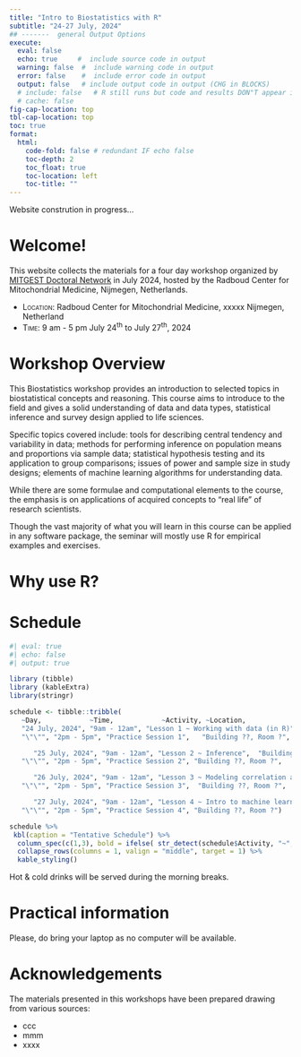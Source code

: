 ```yaml
---
title: "Intro to Biostatistics with R"
subtitle: "24-27 July, 2024"
## -------  general Output Options
execute:     
  eval: false
  echo: true     #  include source code in output
  warning: false  #  include warning code in output
  error: false    #  include error code in output
  output: false   # include output code in output (CHG in BLOCKS)
  # include: false   # R still runs but code and results DON"T appear in output  
  # cache: false
fig-cap-location: top
tbl-cap-location: top
toc: true
format:
  html:
    code-fold: false # redundant IF echo false 
    toc-depth: 2
    toc_float: true
    toc-location: left
    toc-title: ""
---
```



::: {.callout-caution collapse="false"}
Website constrution in progress...
:::


# Welcome! 

This website collects the materials for a four day workshop organized by [MITGEST Doctoral Network](https://www.mitgest.eu/) in July 2024, hosted by the Radboud Center for Mitochondrial Medicine, Nijmegen, Netherlands.

- [Location:]{.smallcaps} Radboud Center for Mitochondrial Medicine, xxxxx Nijmegen, Netherland
- [Time:]{.smallcaps} 9 am - 5 pm July 24^th^ to July 27^th^, 2024


# Workshop Overview

This Biostatistics workshop provides an introduction to selected topics in biostatistical concepts and reasoning. 
This course aims to introduce to the field and gives a solid understanding of data and data types, statistical inference and survey design applied to life sciences. 

Specific topics covered include: tools for describing central tendency and variability in data; methods for performing inference on population means and proportions via sample data; statistical hypothesis testing and its application to group comparisons; issues of power and sample size in study designs; elements of machine learning algorithms for understanding data.

While there are some formulae and computational elements to the course, the emphasis is on applications of acquired concepts to “real life” of research scientists. 

Though the vast majority of what you will learn in this course can be applied in any software package, the seminar will mostly use R for empirical examples and exercises. 


<!-- After completing the course, you will: -->

<!-- + ~~Know the technical and substantive difference between fixed and random effects.~~ -->
<!-- Understand random intercepts and random coefficients and know when to use each one.~~ -->
<!-- + ~~Know how to combine the strengths of random-effects and fixed effects approaches into a single model.~~ -->
<!-- + ~~Know how to estimate these models and interpret the results.~~ -->

# Why use R?




# Schedule

```r
#| eval: true
#| echo: false
#| output: true

library (tibble)
library (kableExtra)
library(stringr)

schedule <- tibble::tribble(
   ~Day,            ~Time,            ~Activity, ~Location,
   "24 July, 2024", "9am - 12am", "Lesson 1 ~ Working with data (in R)",  "Building ??, Room ?",
   "\"\"", "2pm - 5pm", "Practice Session 1",   "Building ??, Room ?",

      "25 July, 2024", "9am - 12am", "Lesson 2 ~ Inference",  "Building ??, Room ?",
   "\"\"", "2pm - 5pm", "Practice Session 2", "Building ??, Room ?",

      "26 July, 2024", "9am - 12am", "Lesson 3 ~ Modeling correlation and regression",  "Building ??, Room ?",
   "\"\"", "2pm - 5pm", "Practice Session 3",  "Building ??, Room ?",

      "27 July, 2024", "9am - 12am", "Lesson 4 ~ Intro to machine learning",  "Building ??, Room ?",
   "\"\"", "2pm - 5pm", "Practice Session 4", "Building ??, Room ?")

schedule %>% 
 kbl(caption = "Tentative Schedule") %>% 
  column_spec(c(1,3), bold = ifelse( str_detect(schedule$Activity, "~", negate = FALSE), TRUE, FALSE)) %>% 
  collapse_rows(columns = 1, valign = "middle", target = 1) %>% 
  kable_styling()
```
 
Hot & cold drinks will be served during the morning breaks.

# Practical information

Please, do bring your laptop as no computer will be available.  

# Acknowledgements

The materials presented in this workshops have been prepared drawing from various sources: 

* ccc
* mmm
* xxxx


<!-- ## Materials -->

<!-- This source code and license for all of the materials on this website can be found on a dedicated Github repo [{{< fa brands github >}}](https://github.com/Lulliter/R4biostats). -->

<!-- ## License -->

<!-- The work presented in this website is licensed under a {{< fa brands creative-commons >}} {{< fa brands creative-commons-by >}} {{< fa brands creative-commons-nc >}} {{< fa brands creative-commons-sa >}} [Creative Commons Attribution-NonCommercial-ShareAlike 4.0 International License](https://creativecommons.org/licenses/by-nc-sa/4.0/), except for the borrowed and mentioned with proper *"Source:"* statements. -->
